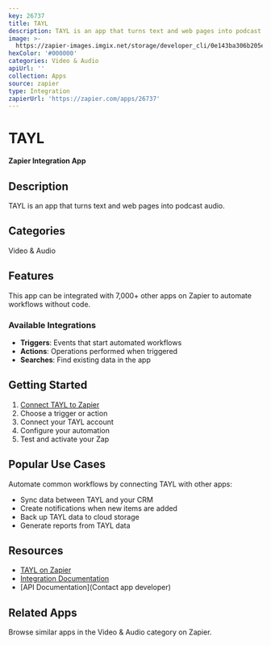```yaml
---
key: 26737
title: TAYL
description: TAYL is an app that turns text and web pages into podcast audio.
image: >-
  https://zapier-images.imgix.net/storage/developer_cli/0e143ba306b205ef22a212293d4b9f43.png?auto=format%2Ccompress&ixlib=python-3.0.0&q=50
hexColor: '#000000'
categories: Video & Audio
apiUrl: ''
collection: Apps
source: zapier
type: Integration
zapierUrl: 'https://zapier.com/apps/26737'
---
```

# TAYL

**Zapier Integration App**

## Description

TAYL is an app that turns text and web pages into podcast audio.

## Categories

Video & Audio

## Features

This app can be integrated with 7,000+ other apps on Zapier to automate workflows without code.

### Available Integrations

- **Triggers**: Events that start automated workflows
- **Actions**: Operations performed when triggered
- **Searches**: Find existing data in the app

## Getting Started

1. [Connect TAYL to Zapier](https://zapier.com/apps/26737)
2. Choose a trigger or action
3. Connect your TAYL account
4. Configure your automation
5. Test and activate your Zap

## Popular Use Cases

Automate common workflows by connecting TAYL with other apps:

- Sync data between TAYL and your CRM
- Create notifications when new items are added
- Back up TAYL data to cloud storage
- Generate reports from TAYL data

## Resources

- [TAYL on Zapier](https://zapier.com/apps/26737)
- [Integration Documentation](https://zapier.com/apps/26737/integrations)
- [API Documentation](Contact app developer)

## Related Apps

Browse similar apps in the Video & Audio category on Zapier.
